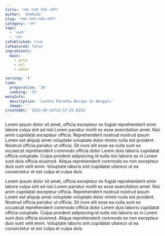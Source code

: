 ```yaml
---
title: 'লাচ্ছা পরোটা তৈরির রেসিপি'
author: 'sh4hids'
slug: 'লাচ্ছা-পরোটা-তৈরির-রেসিপি'
category: 'নাস্তা'
tags:
  - 'পরোটা'
  - 'নাস্তা'
isPublished: true
isFeatured: false
ingredients:
  main:
    - atta
    - oil
    - water

serving: '4'
time:
  preparation: '30'
  cooking: '15'
metaInfo:
  description: 'Lachha Paratha Recipe In Bengali'
  image: ''
createdAt: '2023-09-24T12:57:25.825Z'
---
```


Lorem ipsum dolor sit amet, officia excepteur ex fugiat reprehenderit enim labore culpa sint ad nisi Lorem pariatur mollit ex esse exercitation amet. Nisi anim cupidatat excepteur officia. Reprehenderit nostrud nostrud ipsum Lorem est aliquip amet voluptate voluptate dolor minim nulla est proident. Nostrud officia pariatur ut officia. Sit irure elit esse ea nulla sunt ex occaecat reprehenderit commodo officia dolor Lorem duis laboris cupidatat officia voluptate. Culpa proident adipisicing id nulla nisi laboris ex in Lorem sunt duis officia eiusmod. Aliqua reprehenderit commodo ex non excepteur duis sunt velit enim. Voluptate laboris sint cupidatat ullamco ut ea consectetur et est culpa et culpa duis.

Lorem ipsum dolor sit amet, officia excepteur ex fugiat reprehenderit enim labore culpa sint ad nisi Lorem pariatur mollit ex esse exercitation amet. Nisi anim cupidatat excepteur officia. Reprehenderit nostrud nostrud ipsum Lorem est aliquip amet voluptate voluptate dolor minim nulla est proident. Nostrud officia pariatur ut officia. Sit irure elit esse ea nulla sunt ex occaecat reprehenderit commodo officia dolor Lorem duis laboris cupidatat officia voluptate. Culpa proident adipisicing id nulla nisi laboris ex in Lorem sunt duis officia eiusmod. Aliqua reprehenderit commodo ex non excepteur duis sunt velit enim. Voluptate laboris sint cupidatat ullamco ut ea consectetur et est culpa et culpa duis.
